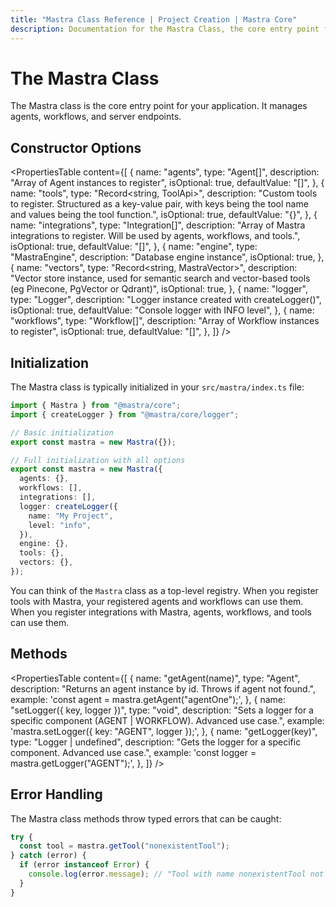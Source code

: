 ```yaml
---
title: "Mastra Class Reference | Project Creation | Mastra Core"
description: Documentation for the Mastra Class, the core entry point for managing agents, workflows, and server endpoints.
---
```


# The Mastra Class

The Mastra class is the core entry point for your application. It manages agents, workflows, and server endpoints.

## Constructor Options

<PropertiesTable
  content={[
    {
      name: "agents",
      type: "Agent[]",
      description: "Array of Agent instances to register",
      isOptional: true,
      defaultValue: "[]",
    },
    {
      name: "tools",
      type: "Record<string, ToolApi>",
      description:
        "Custom tools to register. Structured as a key-value pair, with keys being the tool name and values being the tool function.",
      isOptional: true,
      defaultValue: "{}",
    },
    {
      name: "integrations",
      type: "Integration[]",
      description:
        "Array of Mastra integrations to register. Will be used by agents, workflows, and tools.",
      isOptional: true,
      defaultValue: "[]",
    },
    {
      name: "engine",
      type: "MastraEngine",
      description: "Database engine instance",
      isOptional: true,
    },
    {
      name: "vectors",
      type: "Record<string, MastraVector>",
      description:
        "Vector store instance, used for semantic search and vector-based tools (eg Pinecone, PgVector or Qdrant)",
      isOptional: true,
    },
    {
      name: "logger",
      type: "Logger",
      description: "Logger instance created with createLogger()",
      isOptional: true,
      defaultValue: "Console logger with INFO level",
    },
    {
      name: "workflows",
      type: "Workflow[]",
      description: "Array of Workflow instances to register",
      isOptional: true,
      defaultValue: "[]",
    },
  ]}
/>

## Initialization

The Mastra class is typically initialized in your `src/mastra/index.ts` file:

```typescript copy filename=src/mastra/index.ts
import { Mastra } from "@mastra/core";
import { createLogger } from "@mastra/core/logger";

// Basic initialization
export const mastra = new Mastra({});

// Full initialization with all options
export const mastra = new Mastra({
  agents: {},
  workflows: [],
  integrations: [],
  logger: createLogger({
    name: "My Project",
    level: "info",
  }),
  engine: {},
  tools: {},
  vectors: {},
});
```

You can think of the `Mastra` class as a top-level registry. When you register tools with Mastra, your registered agents and workflows can use them. When you register integrations with Mastra, agents, workflows, and tools can use them.

## Methods

<PropertiesTable
  content={[
    {
      name: "getAgent(name)",
      type: "Agent",
      description:
        "Returns an agent instance by id. Throws if agent not found.",
      example: 'const agent = mastra.getAgent("agentOne");',
    },
    {
      name: "setLogger({ key, logger })",
      type: "void",
      description:
        "Sets a logger for a specific component (AGENT | WORKFLOW). Advanced use case.",
      example: 'mastra.setLogger({ key: "AGENT", logger });',
    },
    {
      name: "getLogger(key)",
      type: "Logger | undefined",
      description:
        "Gets the logger for a specific component. Advanced use case.",
      example: 'const logger = mastra.getLogger("AGENT");',
    },
  ]}
/>

## Error Handling

The Mastra class methods throw typed errors that can be caught:

```typescript copy
try {
  const tool = mastra.getTool("nonexistentTool");
} catch (error) {
  if (error instanceof Error) {
    console.log(error.message); // "Tool with name nonexistentTool not found"
  }
}
```
